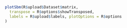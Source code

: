 


```{r matrix-plot ,fig.align = 'center', echo=FALSE, fig.width=12}
plotSbm(R$upload$Dataset$matrix,
  transpose = R$options$showTransposed,
  labels = R$upload$labels, plotOptions = R$options
)
```
